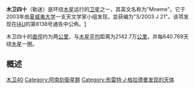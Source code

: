 '''木卫四十'''（勒迷）是环绕[[木星|木星]]运行的[[卫星|卫星]]之一，其英文名称为"Mneme"。它于2003年由[[夏威夷大学|夏威夷大学]]一支天文学家小组发现，並获编为"S/2003 J 21"。该项发现在[[國際天文聯會|IAU]]的第8138号通告中公佈。[http://cfa-www.harvard.edu/iauc/08100/08138.html]{{dead link|date=2018年1月 |bot=InternetArchiveBot |fix-attempted=yes }}

木卫四十的[[直徑|直徑]]约为两[[公里|公里]]，与[[木星|木星]][[平均|平均]]距离为2142.7万[[公里|公里]]，并每640.769天绕[[木星|木星]]一圈。

== 概述 ==
{{木星卫星}}

{{卫星小作品}}

[[Category:木星的卫星|木卫40]]
[[Category:阿南刻衛星群|Category:阿南刻衛星群]]
[[Category:布雷特·J·格拉德曼发现的天体|Category:布雷特·J·格拉德曼发现的天体]]
